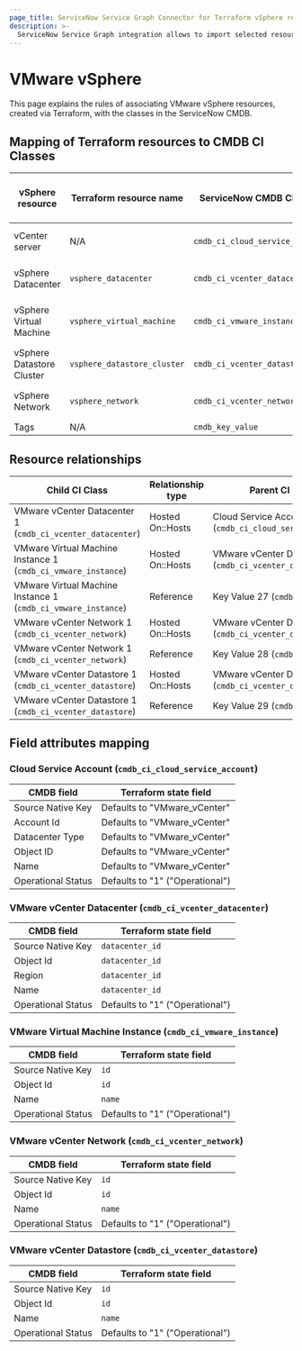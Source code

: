 ```yaml
---
page_title: ServiceNow Service Graph Connector for Terraform vSphere resource coverage
description: >-
  ServiceNow Service Graph integration allows to import selected resources from vSphere into ServiceNow CMDB.
---
```


# VMware vSphere

This page explains the rules of associating VMware vSphere resources, created via Terraform, with the classes in the ServiceNow CMDB.

## Mapping of Terraform resources to CMDB CI Classes

| vSphere resource           | Terraform resource name            | ServiceNow CMDB CI Class        | ServiceNow CMDB Category Name  |
|----------------------------|------------------------------------|---------------------------------|--------------------------------|
| vCenter server             | N/A                                | `cmdb_ci_cloud_service_account` | Cloud Service Account          |
| vSphere Datacenter         | `vsphere_datacenter`               | `cmdb_ci_vcenter_datacenter`    | VMware vCenter Datacenter      |
| vSphere Virtual Machine    | `vsphere_virtual_machine`          | `cmdb_ci_vmware_instance`       | VMware Virtual Machine Instance|
| vSphere Datastore Cluster  | `vsphere_datastore_cluster`        | `cmdb_ci_vcenter_datastore`     | VMware vCenter Datastore       |
| vSphere Network            | `vsphere_network`                  | `cmdb_ci_vcenter_network`       | VMware vCenter Network         |
| Tags                       | N/A                                | `cmdb_key_value`                | Key Value                      |

## Resource relationships

| Child CI Class                                               | Relationship type      | Parent CI Class                                           |
|--------------------------------------------------------------|------------------------|-----------------------------------------------------------|
| VMware vCenter Datacenter 1 (`cmdb_ci_vcenter_datacenter`)   | Hosted On::Hosts       | Cloud Service Account 5 (`cmdb_ci_cloud_service_account`) |
| VMware Virtual Machine Instance 1 (`cmdb_ci_vmware_instance`)| Hosted On::Hosts       | VMware vCenter Datacenter 1 (`cmdb_ci_vcenter_datacenter`)|
| VMware Virtual Machine Instance 1 (`cmdb_ci_vmware_instance`)| Reference              | Key Value 27 (`cmdb_key_value`)                           |
| VMware vCenter Network 1 (`cmdb_ci_vcenter_network`)         | Hosted On::Hosts       | VMware vCenter Datacenter 1 (`cmdb_ci_vcenter_datacenter`)|
| VMware vCenter Network 1 (`cmdb_ci_vcenter_network`)         | Reference              | Key Value 28 (`cmdb_key_value`)                           |
| VMware vCenter Datastore 1 (`cmdb_ci_vcenter_datastore`)     | Hosted On::Hosts       | VMware vCenter Datacenter 1 (`cmdb_ci_vcenter_datacenter`)|
| VMware vCenter Datastore 1 (`cmdb_ci_vcenter_datastore`)     | Reference              | Key Value 29 (`cmdb_key_value`)                           |

## Field attributes mapping

### Cloud Service Account (`cmdb_ci_cloud_service_account`)

| CMDB field        | Terraform state field                                          |
|-------------------|----------------------------------------------------------------|
| Source Native Key | Defaults to "VMware_vCenter"                                   |
| Account Id        | Defaults to "VMware_vCenter"                                   |
| Datacenter Type   | Defaults to "VMware_vCenter"                                   |
| Object ID         | Defaults to "VMware_vCenter"                                   |
| Name              | Defaults to "VMware_vCenter"                                   |
| Operational Status| Defaults to "1" ("Operational")                                |

### VMware vCenter Datacenter (`cmdb_ci_vcenter_datacenter`)

| CMDB field        | Terraform state field                                          |
|-------------------|----------------------------------------------------------------|
| Source Native Key | `datacenter_id`                                                |
| Object Id         | `datacenter_id`                                                |
| Region            | `datacenter_id`                                                |
| Name              | `datacenter_id`                                                |
| Operational Status| Defaults to "1" ("Operational")                                |

### VMware Virtual Machine Instance (`cmdb_ci_vmware_instance`)

| CMDB field        | Terraform state field                                          |
|-------------------|----------------------------------------------------------------|
| Source Native Key | `id`                                                           |
| Object Id         | `id`                                                           |
| Name              | `name`                                                         |
| Operational Status| Defaults to "1" ("Operational")                                |

### VMware vCenter Network (`cmdb_ci_vcenter_network`)

| CMDB field        | Terraform state field                                          |
|-------------------|----------------------------------------------------------------|
| Source Native Key | `id`                                                           |
| Object Id         | `id`                                                           |
| Name              | `name`                                                         |
| Operational Status| Defaults to "1" ("Operational")                                |

### VMware vCenter Datastore (`cmdb_ci_vcenter_datastore`)

| CMDB field        | Terraform state field                                          |
|-------------------|----------------------------------------------------------------|
| Source Native Key | `id`                                                           |
| Object Id         | `id`                                                           |
| Name              | `name`                                                         |
| Operational Status| Defaults to "1" ("Operational")                                |
